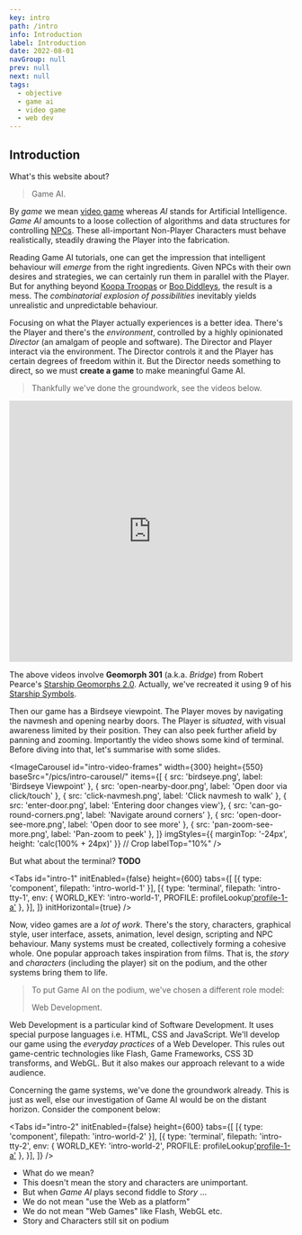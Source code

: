 ```yaml
---
key: intro
path: /intro
info: Introduction
label: Introduction
date: 2022-08-01
navGroup: null
prev: null
next: null
tags:
  - objective
  - game ai
  - video game
  - web dev
---
```



## Introduction

What's this website about?

> Game AI.

By _game_ we mean [video game](https://en.wikipedia.org/wiki/Video_game)
whereas _AI_ stands for Artificial Intelligence. 
_Game AI_ amounts to a loose collection of algorithms and data structures for controlling [NPCs](https://en.wikipedia.org/wiki/Non-player_character).
These all-important Non-Player Characters must behave realistically,
steadily drawing the Player into the fabrication.

Reading Game AI tutorials, one can get the impression that intelligent behaviour will _emerge_ from the right ingredients.
Given NPCs with their own desires and strategies, we can certainly run them in parallel with the Player.
But for anything beyond [Koopa Troopas](https://en.wikipedia.org/wiki/Koopa_Troopa) or [Boo Diddleys](https://en.wikipedia.org/wiki/Boo_(character)), the result is a mess.
The _combinatorial explosion of possibilities_ inevitably yields
unrealistic and unpredictable behaviour.

Focusing on what the Player actually experiences is a better idea.
There's the Player and there's the _environment_, controlled by a highly opinionated _Director_ (an amalgam of people and software).
The Director and Player interact via the environment.
The Director controls it and the Player has certain degrees of freedom within it.
But the Director needs something to direct,
so we must **create a game** to make meaningful Game AI.

> Thankfully we've done the groundwork,
> see the videos below.

<iframe className="youtube" width="100%" height="464" src="https://www.youtube.com/embed/videoseries?list=PLTcU-Qpr40X6hq3GSbY8K92DR_DUSgzim" title="YouTube video player" frameborder="0" allow="accelerometer; autoplay; clipboard-write; encrypted-media; gyroscope; picture-in-picture" allowfullscreen></iframe>

<aside>

  The above videos involve **Geomorph 301** (a.k.a. _Bridge_) from Robert Pearce's [Starship Geomorphs 2.0](http://travellerrpgblog.blogspot.com/2018/10/the-starship-geomorphs-book-if-finally.html).
  Actually, we've recreated it using 9 of his [Starship Symbols](http://travellerrpgblog.blogspot.com/2020/08/starship-symbols-book.html).

</aside>

Then our game has a Birdseye viewpoint.
The Player moves by navigating the navmesh and opening nearby doors.
The Player is _situated_, with visual awareness limited by their position.
They can also peek further afield by panning and zooming.
Importantly the video shows some kind of terminal.
Before diving into that, let's summarise with some slides.

<ImageCarousel
  id="intro-video-frames"
  width={300}
  height={550}
  baseSrc="/pics/intro-carousel/"
  items={[
    { src: 'birdseye.png', label: 'Birdseye Viewpoint' },
    { src: 'open-nearby-door.png', label: 'Open door via click/touch' },
    { src: 'click-navmesh.png', label: 'Click navmesh to walk' },
    { src: 'enter-door.png', label: 'Entering door changes view'},
    { src: 'can-go-round-corners.png', label: 'Navigate around corners' },
    { src: 'open-door-see-more.png', label: 'Open door to see more' },
    { src: 'pan-zoom-see-more.png', label: 'Pan-zoom to peek' },
  ]}
  imgStyles={{ marginTop: '-24px', height: 'calc(100% + 24px)' }}  // Crop
  labelTop="10%"
/>

<!-- TODO intro Tabs below -->

But what about the terminal? __TODO__

<Tabs
  id="intro-1"
  initEnabled={false}
  height={600}
  tabs={[
    [{ type: 'component', filepath: 'intro-world-1' }],
    [{
        type: 'terminal',
        filepath: 'intro-tty-1',
        env: { WORLD_KEY: 'intro-world-1', PROFILE: profileLookup['profile-1-a']() },
    }],
  ]}
  initHorizontal={true}
/>

Now, video games are a _lot of work_.
There's the story, characters, graphical style, user interface, assets, animation, level design, scripting and NPC behaviour.
Many systems must be created, collectively forming a cohesive whole.
One popular approach takes inspiration from films.
That is, the _story_ and _characters_ (including the player) sit on the podium, and the other systems bring them to life.

> To put Game AI on the podium, we've chosen a different role model:
>
> Web Development.

Web Development is a particular kind of Software Development.
It uses special purpose languages i.e. HTML, CSS and JavaScript.
We'll develop our game using the _everyday practices_ of a Web Developer.
This rules out game-centric technologies like Flash, Game Frameworks, CSS 3D transforms, and WebGL.
But it also makes our approach relevant to a wide audience.

<!-- TODO not just using Web as a platform; we're using it as a dev env too -->

Concerning the game systems, we've done the groundwork already.
This is just as well, else our investigation of Game AI would be on the distant horizon.
Consider the component below:

<Tabs
  id="intro-2"
  initEnabled={false}
  height={600}
  tabs={[
    [{ type: 'component', filepath: 'intro-world-2' }],
    [{
        type: 'terminal',
        filepath: 'intro-tty-2',
        env: { WORLD_KEY: 'intro-world-2', PROFILE: profileLookup['profile-1-a']() },
    }],
  ]}
/>


- What do we mean?
- This doesn't mean the story and characters are unimportant.
- But when _Game AI_ plays second fiddle to _Story_ ...
- We do not mean "use the Web as a platform"
- We do not mean "Web Games" like Flash, WebGL etc.
- Story and Characters still sit on podium


<!-- TODO alignment with web dev -->

<!-- TODO bring Tabs into this early -->